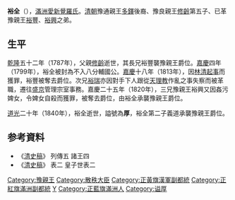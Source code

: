 {{東亞男性歷史人物
| 名稱 =裕全
| 身份 =和碩豫厚親王
| 國家 =
| 時代 =
| 主君 =
| 前任 =[[裕興|裕興]]
| 繼任 =[[宗室義道|宗室義道]]
| 姓 = [[爱新觉罗氏|爱新觉罗氏]]
| 名 =
| 姓名 =
| 字 =
| 號=
| 官職 =
| 封爵 =[[和硕亲王|和硕亲王]]
| 封號 =[[和硕亲王|和硕]][[豫親王|豫亲王]]
| 族裔 =[[满族|满族]]
| 旗籍 =[[正蓝旗|正蓝旗]]
| 世系 = [[豫亲王|豫亲王系]]
| 出生日期 =1777年7月3日
| 逝世日期 = {{death date and age|1840|12|16|1777|7|3|df=yes}}
| 逝世地點 =
| 諡號 =
| 墓葬 =
| 祠廟 =
| 父親 =[[修齡|修齡]]
| 嫡母 =
| 母親 = 福晋富察氏
| 元配 =
| 正室 =
| 妻 =佟氏
| 繼室 =
| 側室 =側福晋韓氏<br>側福晋劉氏<br>側福晋呂佳氏<br>庶福晋劉佳氏<br>庶福晋觀氏<br>庶福晋韓氏
| 正室之父 =富察氏承恩公傅文
| 繼室之父 =
| 兄弟 =
| 姊妹 =
| 同胞兄弟 =[[裕豐|裕豐]]<br>[[裕瑞|裕瑞]]<br>[[裕興|裕興]]
| 同胞姊妹 =
| 子 =綿墀<br>[[宗室義道|宗室義道]]<br>義悅<br>義寳
| 女 =
| 經歷 =
| 著作 =
| 注釋 =
}}
{{Manchu name|[[爱新觉罗氏|爱新觉罗]]}}

'''裕全'''（{{Bd|1774年||1840年}}），[[滿洲|滿洲]][[愛新覺羅氏|愛新覺羅氏]]。[[清朝|清朝]]豫通親王[[多鐸|多鐸]]後裔、豫良親王[[修齡|修齡]]第五子、已革豫親王[[裕豐|裕豐]]、[[裕興|裕興]]之弟。

== 生平 ==
[[乾隆|乾隆]]五十二年（1787年），父親[[修齡|修齡]]逝世，其長兄裕豐襲豫親王爵位。[[嘉慶|嘉慶]]四年（1799年），裕全被封為不入八分輔國公。[[嘉慶|嘉慶]]十八年（1813年），因[[癸酉之變|林清起事]]而獲罪，裕豐被奪去爵位。次兄[[裕瑞|裕瑞]]亦因對手下人跟從[[天理教|天理教]]作亂之事失察而被革職，遷往[[盛京|盛京]]管理宗室事務。嘉慶二十五年（1820年），三兄豫親王裕興又因姦污婢女，令婢女自殺而獲罪，被奪去爵位，由裕全承襲豫親王爵位。

[[道光|道光]]二十年（1840年），裕全逝世，謚號為'''厚'''，裕全第二子義道承襲豫親王爵位。

== 参考資料 ==
* 《[[清史稿|清史稿]]》 列傳五 諸王四
* 《[[清史稿|清史稿]]》 表二 皇子世表二

{{start box}}
{{s-hou|豫親王世系||？||1840年|清太祖世系}}
{{s-roy}}
{{s-before|三兄已革豫親王[[裕興|裕興]]}}
{{s-title|[[豫親王|豫親王]]|1820年－1840年}}
{{s-after|次子豫慎親王[[宗室義道|義道]]}}
{{end box}}

{{清朝官员小作品}}
[[Category:豫親王|Category:豫親王]]
[[Category:散秩大臣|Category:散秩大臣]]
[[Category:正黃旗漢軍副都統|Category:正黃旗漢軍副都統]]
[[Category:正紅旗滿洲副都統|Category:正紅旗滿洲副都統]]
[[Category:愛新覺羅氏|Y]]
[[Category:正藍旗滿洲人|Category:正藍旗滿洲人]]
[[Category:谥厚|Category:谥厚]]